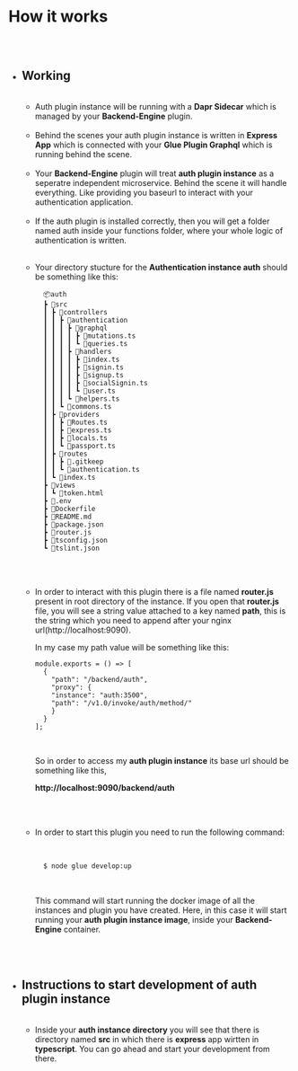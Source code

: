 
<Meta title="Auth Plugin Docs/How It Works" />


# How it works

##

<br/>

* ## Working
  
  <br/>
  
  * Auth plugin instance will be running with a **Dapr Sidecar** which
  is managed by your **Backend-Engine** plugin.
  
  
  <br/>
  
  
  
  * Behind the scenes your auth plugin instance is written in **Express App** 
  which is connected with your **Glue Plugin Graphql** which is running behind
  the scene.
  
  
  <br/>
  
  * Your **Backend-Engine** plugin will treat **auth plugin instance** as
  a seperatre independent microservice. Behind the scene it will handle everything.
  Like providing you baseurl to interact with your authentication application.
  
  <br/>

  * If the auth plugin is installed correctly, then you will get a folder named auth
  inside your functions folder, where your whole logic of authentication is written.

  <br/>
  
  * Your directory stucture for the **Authentication instance auth** should be something
    like this:
    <br/>

    ```
      📦auth
      ┣ 📂src
      ┃ ┣ 📂controllers
      ┃ ┃ ┣ 📂authentication
      ┃ ┃ ┃ ┣ 📂graphql
      ┃ ┃ ┃ ┃ ┣ 📜mutations.ts
      ┃ ┃ ┃ ┃ ┗ 📜queries.ts
      ┃ ┃ ┃ ┣ 📂handlers
      ┃ ┃ ┃ ┃ ┣ 📜index.ts
      ┃ ┃ ┃ ┃ ┣ 📜signin.ts
      ┃ ┃ ┃ ┃ ┣ 📜signup.ts
      ┃ ┃ ┃ ┃ ┣ 📜socialSignin.ts
      ┃ ┃ ┃ ┃ ┗ 📜user.ts
      ┃ ┃ ┃ ┗ 📜helpers.ts
      ┃ ┃ ┗ 📜commons.ts
      ┃ ┣ 📂providers
      ┃ ┃ ┣ 📜Routes.ts
      ┃ ┃ ┣ 📜express.ts
      ┃ ┃ ┣ 📜locals.ts
      ┃ ┃ ┗ 📜passport.ts
      ┃ ┣ 📂routes
      ┃ ┃ ┣ 📜.gitkeep
      ┃ ┃ ┗ 📜authentication.ts
      ┃ ┗ 📜index.ts
      ┣ 📂views
      ┃ ┗ 📜token.html
      ┣ 📜.env
      ┣ 📜Dockerfile
      ┣ 📜README.md
      ┣ 📜package.json
      ┣ 📜router.js
      ┣ 📜tsconfig.json
      ┗ 📜tslint.json
    ```
  <br/>
  <br/>
  
  * In order to interact with this plugin there is a file named **router.js**
    present in root directory of the instance. If you open that **router.js** 
    file, you will see a string value attached to a key named **path**, this
    is the string which you need to append after your nginx url(http://localhost:9090).
  
    In my case my path value will be something like this:
    
      ```
      module.exports = () => [
        {
          "path": "/backend/auth",
          "proxy": {
          "instance": "auth:3500",
          "path": "/v1.0/invoke/auth/method/"
          }
        }
      ];
      ```
    
    <br/>
    
    So in order to access my **auth plugin instance** its base url should be
    something like this,
      
      
    **http://localhost:9090/backend/auth**
  
  <br/>
  <br/>
  
  * In order to start this plugin you need to run the following command:
    
    <br/>
    
    ```bash
      $ node glue develop:up
    ```
    
    <br/>

    This command will start running the docker image of all the instances
    and plugin you have created. Here, in this case it will start running
    your **auth plugin instance image**, inside your **Backend-Engine** container.
  
  <br/>
  <br/>

* ## Instructions to start development of auth plugin instance
  
  <br/>
  
  * Inside your **auth instance directory** you will see that there is
  directory named **src** in which there is **express** app wirtten in 
  **typescript**. You can go ahead and start your development from there.













